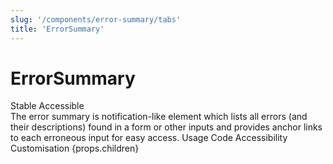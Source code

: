 ```yaml
---
slug: '/components/error-summary/tabs'
title: 'ErrorSummary'
---
```



# ErrorSummary

<div className="status-label-description">
<StatusLabel type="info">Stable</StatusLabel>
<StatusLabel type="success" style={{ marginLeft: 'var(--spacing-xs)' }}>Accessible</StatusLabel>
<StatusLabelTooltip/>
</div>

<LeadParagraph>
  The error summary is notification-like element which lists all errors (and their descriptions) found in a form or other inputs and provides anchor links to each erroneous input for easy access.
</LeadParagraph>

<TechTags componentName="ErrorSummary" />

<PageTabs pageContext={props.pageContext}>
  <PageTabs.TabList>
    <PageTabs.Tab href="/">Usage</PageTabs.Tab>
    <PageTabs.Tab href="/code">Code</PageTabs.Tab>
    <PageTabs.Tab href="/accessibility">Accessibility</PageTabs.Tab>
    <PageTabs.Tab href="/customisation">Customisation</PageTabs.Tab>
  </PageTabs.TabList>
  <PageTabs.TabPanel>{props.children}</PageTabs.TabPanel>
</PageTabs>
